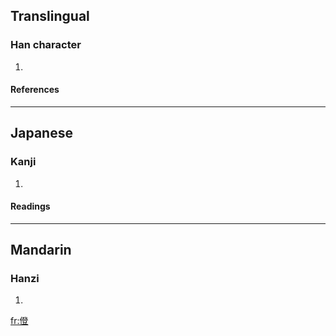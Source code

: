 ==Translingual==
===Han character===
{{Han char|rad=人|as=12|sn=14|four=|canj=人弓人廿 (ONOT)}}
# {{defn|Han}}
====References====
{{Han ref|kx=0116.270|dkj=01102|dj=0248.050|hdz=10223.020|uh=50DC|ud=20700}}
----
==Japanese==
===Kanji===
{{ja-kanji|grade=|rs=人12}}
# {{defn|Japanese}}
====Readings====
{{ja-readings|on=[[とう]] (tō), [[どう]] (dō), [[しょう]] (shō), [[ちょう]] (chō)|kun=[[あがる]] (agaru)}}
----
==Mandarin==
===Hanzi===
{{cmn-hanzi|pin=[[dèng]] (deng4)|wg=teng<sup>4</sup>}}
# {{defn|Mandarin}}

[[fr:僜]]